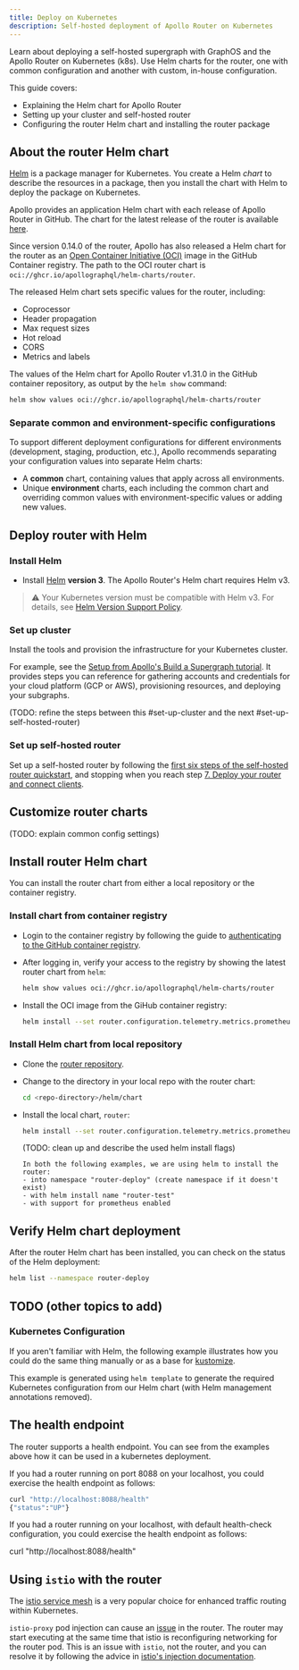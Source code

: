 ```yaml
---
title: Deploy on Kubernetes
description: Self-hosted deployment of Apollo Router on Kubernetes
---
```



<ElasticNotice />

Learn about deploying a self-hosted supergraph with GraphOS and the Apollo Router on Kubernetes (k8s). Use Helm charts for the router, one with common configuration and another with custom, in-house configuration.

This guide covers:

* Explaining the Helm chart for Apollo Router
* Setting up your cluster and self-hosted router
* Configuring the router Helm chart and installing the router package


## About the router Helm chart

[Helm](https://helm.sh) is a package manager for Kubernetes. You create a Helm _chart_ to describe the resources in a package, then you install the chart with Helm to deploy the package on Kubernetes.

Apollo provides an application Helm chart with each release of Apollo Router in GitHub. The chart for the latest release of the router is available [here](https://github.com/apollographql/router/tree/v1.31.1/helm/chart/router).

Since version 0.14.0 of the router, Apollo has also released a Helm chart for the router as an [Open Container Initiative (OCI)](https://helm.sh/docs/topics/registries/) image in the GitHub Container registry. The path to the OCI router chart is `oci://ghcr.io/apollographql/helm-charts/router`.

The released Helm chart sets specific values for the router, including:
* Coprocessor
* Header propagation
* Max request sizes
* Hot reload
* CORS
* Metrics and labels

<ExpansionPanel title="Click to expand OCI chart for router v1.31.0">

The values of the Helm chart for Apollo Router v1.31.0 in the GitHub container repository, as output by the `helm show` command:

```bash
helm show values oci://ghcr.io/apollographql/helm-charts/router
```

<HelmShowOutput/>

</ExpansionPanel>

### Separate common and environment-specific configurations

To support different deployment configurations for different environments (development, staging, production, etc.), Apollo recommends separating your configuration values into separate Helm charts:

- A **common** chart, containing values that apply across all environments.
- Unique **environment** charts, each including the common chart and overriding common values with environment-specific values or adding new values.


## Deploy router with Helm

### Install Helm

* Install [Helm](https://helm.sh/docs/intro/install/) **version 3**. The Apollo Router's Helm chart requires Helm v3.

> ⚠️ Your Kubernetes version must be compatible with Helm v3. For details, see [Helm Version Support Policy](https://helm.sh/docs/topics/version_skew/#supported-version-skew).

### Set up cluster

Install the tools and provision the infrastructure for your Kubernetes cluster.

For example, see the [Setup from Apollo's Build a Supergraph tutorial](https://github.com/apollosolutions/build-a-supergraph/tree/main/01-setup#01---setup). It provides steps you can reference for gathering accounts and credentials for your cloud platform (GCP or AWS), provisioning resources, and deploying your subgraphs.

(TODO: refine the steps between this #set-up-cluster and the next #set-up-self-hosted-router)

### Set up self-hosted router

Set up a self-hosted router by following the [first six steps of the self-hosted router quickstart](/graphos/quickstart/self-hosted), and stopping when you reach step [7. Deploy your router and connect clients](https://www.apollographql.com/docs/graphos/quickstart/self-hosted/#7-deploy-your-router-and-connect-clients).

## Customize router charts

<ExpansionPanel>

<RouterCommonConfig/>

</ExpansionPanel>

(TODO: explain common config settings)

## Install router Helm chart

You can install the router chart from either a local repository or the container registry.

### Install chart from container registry

* Login to the container registry by following the guide to [authenticating to the GitHub container registry](https://docs.github.com/en/packages/working-with-a-github-packages-registry/working-with-the-container-registry#authenticating-to-the-container-registry).

* After logging in, verify your access to the registry by showing the latest router chart from `helm`:

  ```bash
  helm show values oci://ghcr.io/apollographql/helm-charts/router
  ```

* Install the OCI image from the GiHub container registry:

  ```bash title="OCI registry"
  helm install --set router.configuration.telemetry.metrics.prometheus.enabled=true --set managedFederation.apiKey="<graph-api-key>" --set managedFederation.graphRef="<graph-ref>" --create-namespace --namespace router-deploy router-test oci://ghcr.io/apollographql/helm-charts/router --version 1.0.0-rc.8 --values router/values.yaml
  ```

### Install Helm chart from local repository

* Clone the [router repository](https://github.com/apollographql/router).

* Change to the directory in your local repo with the router chart:

  ```bash
  cd <repo-directory>/helm/chart
  ```

* Install the local chart, `router`:

  ```bash title="Local repository"
  helm install --set router.configuration.telemetry.metrics.prometheus.enabled=true --set managedFederation.apiKey="<graph-api-key>" --set managedFederation.graphRef="<graph-ref>" --create-namespace --namespace router-deploy router-test router --values router/values.yaml
  ```

  (TODO: clean up and describe the used helm install flags)

  ```
  In both the following examples, we are using helm to install the router:
  - into namespace "router-deploy" (create namespace if it doesn't exist)
  - with helm install name "router-test"
  - with support for prometheus enabled
  ```

## Verify Helm chart deployment

After the router Helm chart has been installed, you can check on the status of the Helm deployment:

```bash
helm list --namespace router-deploy
```

## TODO (other topics to add)

### Kubernetes Configuration

If you aren't familiar with Helm, the following example illustrates how you could do the same thing manually or as a base for [kustomize](https://kustomize.io/).

<ExpansionPanel title="Click to expand example manual k8s configuration">

This example is generated using `helm template` to generate the required Kubernetes configuration from our Helm chart (with Helm management annotations removed).

<K8SManualConfig/>
</ExpansionPanel>


## The health endpoint

The router supports a health endpoint. You can see from the examples above how it can be used in a kubernetes deployment.

If you had a router running on port 8088 on your localhost, you could exercise the health endpoint as follows:

```bash
curl "http://localhost:8088/health"
{"status":"UP"}
```

If you had a router running on your localhost, with default health-check configuration, you could exercise the health endpoint as follows:

curl "http://localhost:8088/health"


## Using `istio` with the router

The [istio service mesh](https://istio.io/) is a very popular choice for enhanced traffic routing within Kubernetes.

`istio-proxy` pod injection can cause an [issue](https://github.com/apollographql/router/issues/3533) in the router. The router may start executing at the same time that istio is reconfiguring networking for the router pod. This is an issue with `istio`, not the router, and you can resolve it by following the advice in [istio's injection documentation](https://istio.io/latest/docs/ops/common-problems/injection/#pod-or-containers-start-with-network-issues-if-istio-proxy-is-not-ready).


